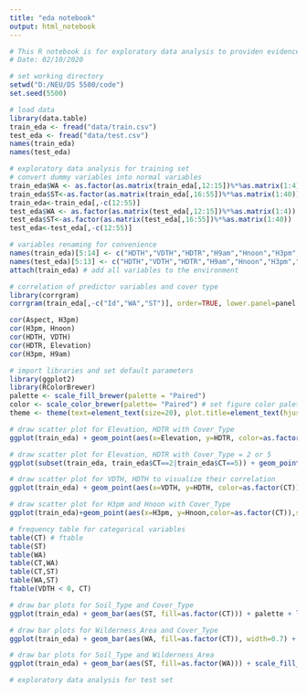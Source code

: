 ```yaml
---
title: "eda notebook"
output: html_notebook
---
```


```r
# This R notebook is for exploratory data analysis to providen evidence for feature engineering
# Date: 02/10/2020

# set working directory
setwd("D:/NEU/DS 5500/code")
set.seed(5500)
```

```r
# load data
library(data.table)
train_eda <- fread("data/train.csv")
test_eda <- fread("data/test.csv")
names(train_eda)
names(test_eda)
```

```r
# exploratory data analysis for training set
# convert dummy variables into normal variables
train_eda$WA <- as.factor(as.matrix(train_eda[,12:15])%*%as.matrix(1:4))
train_eda$ST<-as.factor(as.matrix(train_eda[,16:55])%*%as.matrix(1:40))
train_eda<-train_eda[,-c(12:55)]
test_eda$WA <- as.factor(as.matrix(test_eda[,12:15])%*%as.matrix(1:4))
test_eda$ST<-as.factor(as.matrix(test_eda[,16:55])%*%as.matrix(1:40))
test_eda<-test_eda[,-c(12:55)]
```

```r
# variables renaming for convenience
names(train_eda)[5:14] <- c("HDTH","VDTH","HDTR","H9am","Hnoon","H3pm","HDTFP","CT","WA","ST")
names(test_eda)[5:13] <- c("HDTH","VDTH","HDTR","H9am","Hnoon","H3pm","HDTFP","WA","ST")
attach(train_eda) # add all variables to the environment
```

```r
# correlation of predictor variables and cover type
library(corrgram)
corrgram(train_eda[,-c("Id","WA","ST")], order=TRUE, lower.panel=panel.shade, upper.panel=NULL, text.panel=panel.txt, cex=1) # variables ordered using PCA

cor(Aspect, H3pm)
cor(H3pm, Hnoon)
cor(HDTH, VDTH)
cor(HDTR, Elevation)
cor(H3pm, H9am)
```

```r
# import libraries and set default parameters
library(ggplot2)
library(RColorBrewer)
palette <- scale_fill_brewer(palette = "Paired")
color <- scale_color_brewer(palette= "Paired") # set figure color palette
theme <- theme(text=element_text(size=20), plot.title=element_text(hjust=0.5), legend.key.size=unit(1, 'cm'), axis.title.x=element_text(size=18), axis.title.y=element_text(size=18)) # set figure theme
```

```r
# draw scatter plot for Elevation, HDTR with Cover_Type
ggplot(train_eda) + geom_point(aes(x=Elevation, y=HDTR, color=as.factor(CT)), size=1.5)+ color + labs(title='Scatter plot for Elevation, HDTR and Cover_Type', color='Cover_Type') + theme
```

```r
# draw scatter plot for Elevation, HDTR with Cover_Type = 2 or 5 
ggplot(subset(train_eda, train_eda$CT==2|train_eda$CT==5)) + geom_point(aes(x=Elevation, y=HDTR, color=as.factor(CT)), size=1.5) + labs(title='Scatter plot for Elevation, HDTR and Cover_Type', color='Cover_Type') + theme + scale_color_manual(values=c("blue","red"))
```

```r
# draw scatter plot for VDTH, HDTH to visualize their correlation
ggplot(train_eda) + geom_point(aes(x=VDTH, y=HDTH, color=as.factor(CT)), size=1.5) + color + labs(title='Scatter plot of VDTH, HDTH and Cover_Type', color='Cover_Type') + theme
```

```r
# draw scatter plot for H3pm and Hnoon with Cover_Type
ggplot(train_eda)+geom_point(aes(x=H3pm, y=Hnoon,color=as.factor(CT)),size=1.5)+color+labs(title='Scatter diagram of H3pm VS Hnoon',color='Cover_Type')+theme
```

```r
# frequency table for categorical variables 
table(CT) # ftable
table(ST)
table(WA)
table(CT,WA)
table(CT,ST)
table(WA,ST)
ftable(VDTH < 0, CT)
```

```r
# draw bar plots for Soil_Type and Cover_Type
ggplot(train_eda) + geom_bar(aes(ST, fill=as.factor(CT))) + palette + labs(title='Bar plot for Soil_Type and Cover_Type', fill='Cover_Type') + theme + labs(x='Soil_Type')
```

```r
# draw bar plots for Wilderness_Area and Cover_Type
ggplot(train_eda) + geom_bar(aes(WA, fill=as.factor(CT)), width=0.7) + palette + labs(title='Bar plot for Wilderness_Area and Cover_Type', fill='Cover_Type') + theme + labs(x='Wilderness_Area')
```

```r
# draw bar plots for Soil_Type and Wilderness_Area
ggplot(train_eda) + geom_bar(aes(ST, fill=as.factor(WA))) + scale_fill_brewer(palette="Spectral") + labs(title='Bar plot for Soil_Type and Wilderness_Area', fill='Wilderness_Area') + theme + labs(x='Soil_Type')
```

```r
# exploratory data analysis for test set
```
